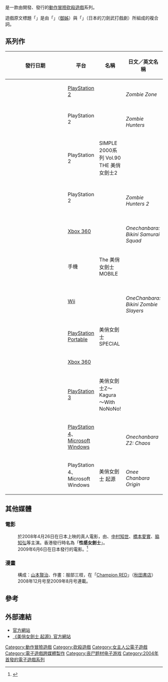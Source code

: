 {{NoteTA
| G1 = Games
}}

{{Infobox VG series
| title=美俏女劍士
| japanese=お姉チャンバラ
| english=Onechanbara
| developer={{tsl|ja|タムソフト|Tamsoft}}
| publisher={{tsl|ja|ディースリー・パブリッシャー|D3 Publisher}}
| genre=[[砍殺遊戲|砍殺]]、[[恐怖遊戲|恐怖]]
| platforms=[[PlayStation_2|PlayStation 2]]、[[Xbox_360|Xbox 360]]、[[Wii|Wii]]、[[PlayStation_Portable|PlayStation Portable]]、[[PlayStation_3|PlayStation 3]]、[[PlayStation_4|PlayStation 4]]、[[Microsoft_Windows|Microsoft Windows]]
| first release version=美俏女劍士
| first release date=2004年8月7日
| latest release version=美俏女劍士 起源
| latest release date=2019年12月5日
}}

{{Vgsname|美俏女劍士|ja=お姉チャンバラ|en=Onechanbara|aka=性感女劍士、御姐武戲、御姐玫瑰}}是一款由{{tsl|ja|タムソフト|Tamsoft}}開發、{{tsl|ja|ディースリー・パブリッシャー|D3 Publisher}}發行的[[動作冒險遊戲|動作冒險]][[砍殺遊戲|砍殺遊戲]]系列。

遊戲原文標題「{{lang|ja|お姉チャンバラ}}」是由「{{lang|ja|お姉}}」（[[御姊|御姊]]）與「{{lang|ja|{{tsl|ja|チャンバラ}}}}」（日本的刀劍武打戲劇）所組成的複合詞。

== 系列作 ==

{| class="wikitable sortable" style="clear: right;"
! scope="col" style="min-width: 11em;" |發行日期
! scope="col" | 平台
! scope="col" | 名稱
! scope="col" | 日文／英文名稱
|-
| {{vgr|JP|2004年8月26日|EU|2005年1月21日}}
| [[PlayStation_2|PlayStation 2]]
| {{link-es|THE 美俏女劍士|Zombie Zone|SIMPLE 2000系列 Vol.61 THE 美俏女劍士}}
| {{lang|ja|SIMPLE2000シリーズ Vol.61 THE お姉チャンバラ}}<br />''Zombie Zone''
|-
| {{vgrelease|JP|2005年6月23日|EU|2007年3月23日}}
| PlayStation 2
|
| {{lang|ja|SIMPLE2000シリーズ Vol.80 THE お姉チャンプルゥ〜THE姉チャン特別編〜}}<br />''Zombie Hunters''
|-
| {{Vgr|JP|2005年12月22日}}
| PlayStation 2
| SIMPLE 2000系列 Vol.90 THE 美俏女劍士2
| {{lang|ja|SIMPLE2000シリーズ Vol.90 THE お姉チャンバラ2}}
|-
| {{vgrelease|JP|2006年6月29日|EU|2007年9月28日}}
| PlayStation 2
|
| {{lang|ja|SIMPLE2000シリーズ Vol.101 THE お姉チャンポン〜THE姉チャン2特別編〜}}<br />''Zombie Hunters 2''
|-
| {{vgrelease|JP|2006年12月14日|NA|2009年2月10日|EU|2009年2月27日}}
| [[Xbox_360|Xbox 360]]
| {{link-en|美俏女劍士vorteX|Onechanbara: Bikini Samurai Squad}}
| {{lang|ja|お姉チャンバラ vorteX〜忌血を継ぐ者たち〜}}<br />''Onechanbara: Bikini Samurai Squad''
|-
| {{vgr|JP|2006}}
| 手機
| The 美俏女劍士 MOBILE
| {{lang|ja|The お姉チャンバラモバイル}}
|-
| {{vgrelease|JP|2008年2月7日|NA|2009年2月10日|EU|2009年2月27日|AUS|2009年3月27日}}
| [[Wii|Wii]]
| {{link-en|美俏女劍士Revolution|OneChanbara: Bikini Zombie Slayers}}
| {{lang|ja|お姉チャンバラ Revolution}}<br />''OneChanbara: Bikini Zombie Slayers''
|-
| {{Vgr|JP|2011年3月31日}}
| [[PlayStation_Portable|PlayStation Portable]]
| 美俏女劍士 SPECIAL
| {{lang|ja|お姉チャンバラ SPECIAL}}
|-
| {{vgr|JP|2012年1月19日}}
| [[Xbox_360|Xbox 360]]
| {{link-it|美俏女劍士Z～Kagura～|Onechanbara Z: Kagura}}
| {{lang|ja|お姉チャンバラZ〜カグラ〜}}
|-
| {{Vgr|JP|2013年11月7日}}
| [[PlayStation_3|PlayStation 3]]
| 美俏女劍士Z～Kagura～With NoNoNo!
| {{lang|ja|お姉チャンバラZ〜カグラ〜 With NoNoNo!}}
|-
| {{vgrelease|JP|2014年10月30日|NA|2015年7月21日|EU|2015年8月28日<ref>{{Cite web |url=http://gematsu.com/2015/07/onechanbara-z2-chaos-european-release-date-set |title=存档副本 |access-date=2020-10-10 |archive-date=2019-12-16 |archive-url=https://web.archive.org/web/20191216185210/https://gematsu.com/2015/07/onechanbara-z2-chaos-european-release-date-set |dead-url=no }}</ref>}}
| [[PlayStation_4|PlayStation 4]]、[[Microsoft_Windows|Microsoft Windows]]
| {{link-en|美俏女劍士Z2～Chaos～|Onechanbara Z2: Chaos}}
| {{lang|ja|お姉チャンバラZ2 ～カオス～}}<br />''Onechanbara Z2: Chaos''
|-
| {{vgrelease|JP|2019年12月5日|亞洲|2020年9月24日|NA|2020年10月14日}}
| PlayStation 4、Microsoft Windows
| 美俏女劍士 起源
| {{lang|ja|お姉チャンバラORIGIN}}<br />''Onee Chanbara Origin''
|}

== 其他媒體 ==

=== 電影 ===

; {{nihongo|{{link-en|美俏女劍士 THE MOVIE|OneChanbara (film)}}|お姉チャンバラ THE MOVIE|Onechanbara: Bikini Samurai Squad}}
: 於2008年4月26日在日本上映的真人電影，由{{lang|ja|乙黒えり}}、[[中村知世|中村知世]]、[[橋本愛實|橋本愛實]]、[[脇知弘|脇知弘]]等主演。香港發行時名為「'''性感女劍士'''」。
; {{nihongo|美俏女劍士 THE MOVIE vorteX|お姉チャンバラ THE MOVIE vorteX|OneChanbara: Bikini Zombie Slayers}}
: 2009年6月6日在日本發行的電影。<ref name="Film">{{cite web|title=Meet The Stars Of New Onechanbara Movie|url=http://kotaku.com/5223896/meet-the-stars-of-new-onechanbara-movie|accessdate=2009-04-09|date=2009-04-09|work=[[Kotaku|Kotaku]]|archive-date=2017-04-11|archive-url=https://web.archive.org/web/20170411142154/http://kotaku.com/5223896/meet-the-stars-of-new-onechanbara-movie|dead-url=no}}</ref>

=== 漫畫 ===

; {{nihongo|美俏女劍士紅|お姉チャンバラ紅}}
: 構成：[[山本賢治|山本賢治]]、作畫：服部三枝，在「[[Champion_RED|Champion RED]]」（[[秋田書店|秋田書店]]）2008年12月号至2009年8月号連載。

== 參考 ==
{{Reflist}}

== 外部連結 ==
{{Commons category|OneeChanbara|美俏女劍士}}

* [http://www.d3p.co.jp/oneechambara 官方網站] {{Wayback|url=http://www.d3p.co.jp/oneechambara |date=20210120032158 }}{{ja}}
* [https://cloudedleopardent.com/game/ane_origin/zh/#top 《美俏女劍士 起源》官方網站] {{Wayback|url=https://cloudedleopardent.com/game/ane_origin/zh/#top |date=20201106175443 }}{{zh-hant}}

{{DEFAULTSORT:Oneechanbara}}
[[Category:動作冒險遊戲|Category:動作冒險遊戲]]
[[Category:砍殺遊戲|Category:砍殺遊戲]]
[[Category:女主人公電子遊戲|Category:女主人公電子遊戲]]
[[Category:電子遊戲跨媒體製作|Category:電子遊戲跨媒體製作]]
[[Category:丧尸题材电子游戏|Category:丧尸题材电子游戏]]
[[Category:2004年首發的電子遊戲系列|Category:2004年首發的電子遊戲系列]]